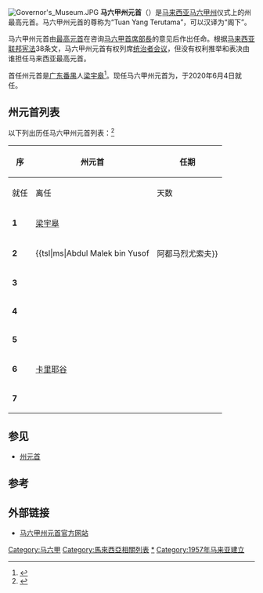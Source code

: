 {{noteTA
|G1=melayu
}}
{{Infobox Political post
|post             = 州元首
|body             = 马六甲
|insignia         =
|insigniacaption  =
|image            = File:TYT Tun Dato' Sri Utama Dr Haji Ali bin Rustam.png
|incumbent        = {{tsl|ms|Mohd Ali Rustam|莫哈末阿里}}
|incumbentsince   = 2020年6月4日
|style            = [[马来西亚封衔|Tuan Yang Terutama]] <br /> <small>（阁下）</small>
|residence        = Pejabat TYT Yang di-Pertua Negeri Melaka, Jalan Seri Negeri, Ayer Keroh, 75500 Melaka
|appointer        = [[马来西亚最高元首|马来西亚最高元首]]
|inaugural        = [[梁宇皋|梁宇皋]]
|formation        = 1957年8月31日
|salary           = 
|website          = {{url|http://www.tytmelaka.gov.my/}}
}}
[[File:Governor's_Museum.JPG|thumb]]
'''马六甲州元首'''（{{lang-ms|Yang di-Pertua Negeri Melaka}}）是[[马来西亚|马来西亚]][[马六甲州|马六甲州]]仪式上的州最高元首。马六甲州元首的尊称为“Tuan Yang Terutama”，可以汉译为“阁下”。

马六甲州元首由[[马来西亚最高元首|最高元首]]在咨询[[马六甲首席部長|马六甲首席部長]]的意见后作出任命。根据[[马来西亚联邦宪法|马来西亚联邦宪法]]38条文，马六甲州元首有权列席[[统治者会议|统治者会议]]，但没有权利推举和表决由谁担任马来西亚最高元首。

首任州元首是[[广东|广东]][[番禺縣|番禺]]人[[梁宇皋|梁宇皋]]<ref>{{cite news|url=http://www.sinchew.com.my/node/1612884|title=黄家贤．华人为啥不可当副首相？|date=2017-02-09|publisher=[[星洲网|星洲网]]|accessdate=2018-01-12|archive-date=2018-01-13|archive-url=https://web.archive.org/web/20180113042605/http://www.sinchew.com.my/node/1612884|dead-url=no}}</ref>。现任马六甲州元首为{{tsl|ms|Mohd Ali Rustam|莫哈末阿里}}，于2020年6月4日就任。

==州元首列表==
以下列出历任马六甲州元首列表：<ref>{{cite web |title=TYT Yang di-Pertua Negeri Melaka |url=http://www.melaka.gov.my/ms/kerajaan/kerajaan/tyt-yang-dipertua-negeri-melaka |publisher=马六甲州政府 |language=ms |accessdate=2016-06-17 |archive-date=2016-05-19 |archive-url=https://web.archive.org/web/20160519052803/http://www.melaka.gov.my/ms/kerajaan/kerajaan/tyt-yang-dipertua-negeri-melaka |dead-url=no }}</ref>

{| class="wikitable" style="text-align:center"
|- style="background:#cccccc"
! rowspan=2 | 序
! rowspan=2 | 州元首
! colspan=3 | 任期
|-
! 就任
! 离任
! 天数
|-
| '''1''' 
|style="text-align:left"| [[梁宇皋|梁宇皋]]
| {{dts|format=dmy|1957|8|31}}
| {{dts|format=dmy|1963|8|30}}
| {{age in days|1957|8|31|1963|8|30}}
|-
| '''2''' 
|style="text-align:left"| {{tsl|ms|Abdul Malek bin Yusof||阿都马烈尤索夫}}  
| {{dts|format=dmy|1963|8|31}}
| {{dts|format=dmy|1971|8|30}}
| {{age in days|1963|8|31|1971|8|30}}
|-
| '''3''' 
|style="text-align:left"| {{tsl|ms|Abdul Aziz Abdul Majid|阿都阿兹阿都马吉}}  
| {{dts|format=dmy|1971|8|31}}
| {{dts|format=dmy|1975|5|9}}
| {{age in days|1971|8|31|1975|5|9}}
|-
| '''4''' 
|style="text-align:left"| {{tsl|ms|Syed Zahiruddin bin Syed Hassan|赛扎希鲁丁赛哈山}}  
| {{dts|format=dmy|1975|5|23}}
| {{dts|format=dmy|1984|11|30}}
| {{age in days|1975|5|23|1984|11|30}}
|-
| '''5''' 
|style="text-align:left"| {{tsl|ms|Syed Ahmad bin Syed Mahmud Shahabuddin|赛阿末赛马末沙布丁}}  
| {{dts|format=dmy|1984|12|4}}
| {{dts|format=dmy|2004|6|3}}
| {{age in days|1984|12|4|2004|6|3}}
|-
| '''6''' 
|style="text-align:left"|[[卡里耶谷|卡里耶谷]] 
| {{dts|format=dmy|2004|6|4}}
| {{dts|format=dmy|2020|6|4}}
| {{age in days|2004|6|4}}
|-
| '''7''' 
|style="text-align:left"| {{tsl|ms|Mohd Ali Rustam|莫哈末阿里}} 
| {{dts|format=dmy|2020|6|5}}
| 现任
| {{age in days|2020|6|5}}
|}

==参见==
{{Portal box|马来西亚|政治}}
*[[州元首|州元首]]

==参考==
{{reflist}}

==外部链接==
* [http://www.tytmelaka.gov.my/ 马六甲州元首官方网站] {{Wayback|url=http://www.tytmelaka.gov.my/ |date=20110722233159 }} 

{{马六甲}}
{{Sultans and Yang di-Pertua Negeri}}

[[Category:马六甲|Category:马六甲]]
[[Category:馬來西亞相關列表|Category:馬來西亞相關列表]]
[[Category:马六甲州元首|*]]
[[Category:1957年马来亚建立|Category:1957年马来亚建立]]